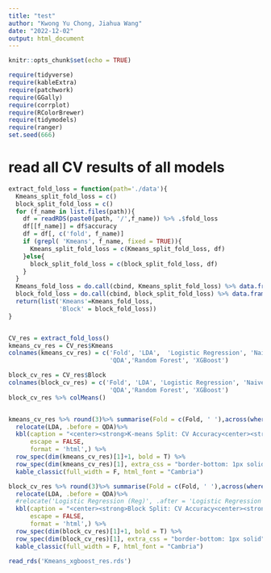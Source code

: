 ```yaml
---
title: "test"
author: "Kwong Yu Chong, Jiahua Wang"
date: "2022-12-02"
output: html_document
---
```


```r
knitr::opts_chunk$set(echo = TRUE)
```

```r
require(tidyverse)
require(kableExtra)
require(patchwork)
require(GGally)
require(corrplot)
require(RColorBrewer)
require(tidymodels)
require(ranger)
set.seed(666)
```

# read all CV results of all models
```r
extract_fold_loss = function(path='./data'){
  Kmeans_split_fold_loss = c()
  block_split_fold_loss = c()
  for (f_name in list.files(path)){
    df = readRDS(paste0(path, '/',f_name)) %>% .$fold_loss
    df[[f_name]] = df$accuracy
    df = df[, c('fold', f_name)]
    if (grepl( 'Kmeans', f_name, fixed = TRUE)){
      Kmeans_split_fold_loss = c(Kmeans_split_fold_loss, df)
    }else{
      block_split_fold_loss = c(block_split_fold_loss, df)
    }
  }
  Kmeans_fold_loss = do.call(cbind, Kmeans_split_fold_loss) %>% data.frame() %>% select(fold, contains('Kmeans'))
  block_fold_loss = do.call(cbind, block_split_fold_loss) %>% data.frame() %>% select(fold, contains('Block'))
  return(list('Kmeans'=Kmeans_fold_loss,
              'Block' = block_fold_loss))
}


CV_res = extract_fold_loss()
kmeans_cv_res = CV_res$Kmeans
colnames(kmeans_cv_res) = c('Fold', 'LDA',  'Logistic Regression', 'Naive Bayes', 
                            'QDA','Random Forest', 'XGBoost')

block_cv_res = CV_res$Block
colnames(block_cv_res) = c('Fold', 'LDA', 'Logistic Regression', 'Naive Bayes', 
                            'QDA','Random Forest', 'XGBoost')
block_cv_res %>% colMeans()


kmeans_cv_res %>% round(3)%>% summarise(Fold = c(Fold, ' '),across(where(is.numeric), ~ c(., round(mean(.),3)))) %>%
  relocate(LDA, .before = QDA)%>%
  kbl(caption = "<center><strong>K-means Split: CV Accuracy<center><strong>",
      escape = FALSE,
      format = 'html',) %>%
  row_spec(dim(kmeans_cv_res)[1]+1, bold = T) %>%
  row_spec(dim(kmeans_cv_res)[1], extra_css = "border-bottom: 1px solid") %>%
  kable_classic(full_width = F, html_font = "Cambria")
```

```r
block_cv_res %>% round(3)%>% summarise(Fold = c(Fold, ' '),across(where(is.numeric), ~ c(., round(mean(.),3)))) %>%
  relocate(LDA, .before = QDA)%>%
  #relocate('Logistic Regression (Reg)', .after = 'Logistic Regression')%>%
  kbl(caption = "<center><strong>Block Split: CV Accuracy<center><strong>",
      escape = FALSE,
      format = 'html',) %>%
  row_spec(dim(block_cv_res)[1]+1, bold = T) %>%
  row_spec(dim(block_cv_res)[1], extra_css = "border-bottom: 1px solid") %>%
  kable_classic(full_width = F, html_font = "Cambria")

```

```r
read_rds('Kmeans_xgboost_res.rds')

```
